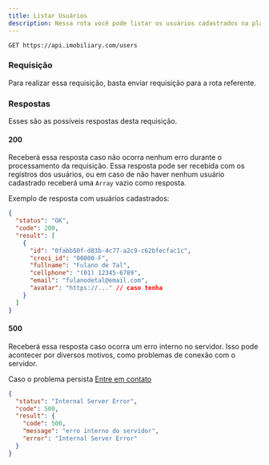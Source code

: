 ```yaml
---
title: Listar Usuários
description: Nessa rota você pode listar os usuários cadastrados na plataforma.
---
```


```http
GET https://api.imobiliary.com/users
```

### Requisição
Para realizar essa requisição, basta enviar requisição para a rota referente.

### Respostas
Esses são as possíveis respostas desta requisição.

#### 200
Receberá essa resposta caso não ocorra nenhum erro durante o processamento da
requisição. Essa resposta pode ser recebida com os registros dos usuários, ou
em caso de não haver nenhum usuário cadastrado receberá uma `Array` vazio como resposta.

Exemplo de resposta com usuários cadastrados:

```json
{
  "status": "OK",
  "code": 200,
  "result": [
    {
      "id": "0fabb50f-d83b-4c77-a2c9-c62bfecfac1c",
      "creci_id": "00000-F",
      "fullname": "Fulano de Tal",
      "cellphone": "(01) 12345-6789",
      "email": "fulanodetal@email.com",
      "avatar": "https://..." // caso tenha
    }
  ]
}
```

#### 500
Receberá essa resposta caso ocorra um erro interno no servidor.
Isso pode acontecer por diversos motivos, como problemas de conexão com o servidor.

Caso o problema persista [Entre em contato](https://docs.imobiliary.com/contato)
```json
{
  "status": "Internal Server Error",
  "code": 500,
  "result": {
    "code": 500,
    "message": "erro interno do servidor",
    "error": "Internal Server Error"
  }
}
```